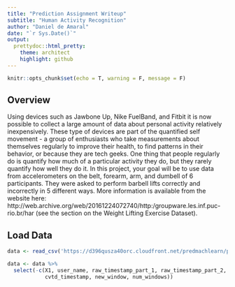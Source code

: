 ```yaml
---
title: "Prediction Assignment Writeup"
subtitle: "Human Activity Recognition"
author: "Daniel de Amaral"
date: "`r Sys.Date()`"
output:
  prettydoc::html_pretty:
    theme: architect
    highlight: github
---
```


```r
knitr::opts_chunk$set(echo = T, warning = F, message = F)
```


## Overview

Using devices such as Jawbone Up, Nike FuelBand, and Fitbit it is now possible to collect a large amount of data about personal activity relatively inexpensively. These type of devices are part of the quantified self movement - a group of enthusiasts who take measurements about themselves regularly to improve their health, to find patterns in their behavior, or because they are tech geeks. One thing that people regularly do is quantify how much of a particular activity they do, but they rarely quantify how well they do it. In this project, your goal will be to use data from accelerometers on the belt, forearm, arm, and dumbell of 6 participants. They were asked to perform barbell lifts correctly and incorrectly in 5 different ways. More information is available from the website here: http://web.archive.org/web/20161224072740/http:/groupware.les.inf.puc-rio.br/har (see the section on the Weight Lifting Exercise Dataset).

## Load Data

```r
data <- read_csv('https://d396qusza40orc.cloudfront.net/predmachlearn/pml-training.csv')

data <- data %>%
  select(-c(X1, user_name, raw_timestamp_part_1, raw_timestamp_part_2,
            cvtd_timestamp, new_window, num_windows))
```


